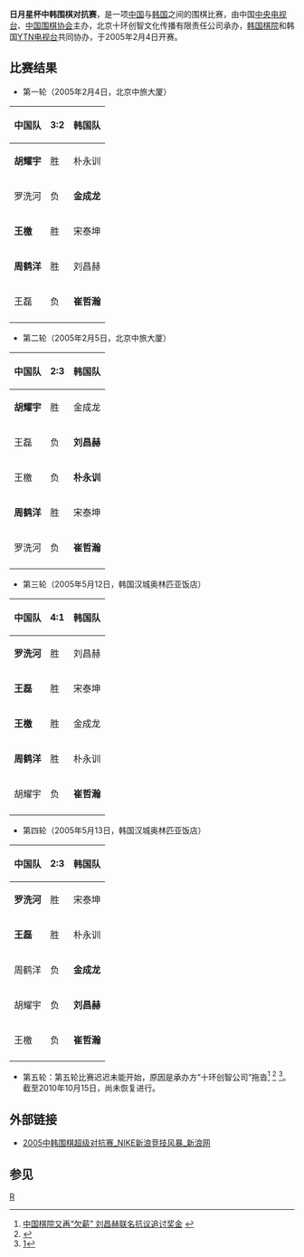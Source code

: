 '''日月星杯中韩围棋对抗赛'''，是一项[[中国|中国]]与[[韩国|韩国]]之间的围棋比赛，由中国[[中国中央电视台|中央电视台]]、[[中国围棋协会|中国围棋协会]]主办，北京十环创智文化传播有限责任公司承办，[[韩国棋院|韩国棋院]]和韩国[[YTN电视台|YTN电视台]]共同协办，于2005年2月4日开赛。

== 比赛结果 ==
*第一轮（2005年2月4日，北京中旅大厦）
{|  class="wikitable"
!'''中国队''' {{flagicon|CHN}}||3:2||韩国队 {{flagicon|KOR}}
|-
|'''胡耀宇'''
|胜
|朴永训
|-
|罗洗河
|负
|'''金成龙'''
|-
|'''王檄'''
|胜
|宋泰坤
|-
|'''周鹤洋'''
|胜
|刘昌赫
|-
|王磊
|负
|'''崔哲瀚'''
|-
|}

*第二轮（2005年2月5日，北京中旅大厦）
{|  class="wikitable"
!'''中国队''' {{flagicon|CHN}}||2:3||韩国队 {{flagicon|KOR}}
|-
|'''胡耀宇'''
|胜
|金成龙
|-
|王磊
|负
|'''刘昌赫'''
|-
|王檄
|负
|'''朴永训'''
|-
|'''周鹤洋'''
|胜
|宋泰坤
|-
|罗洗河
|负
|'''崔哲瀚'''
|-
|}

*第三轮（2005年5月12日，韩国汉城奥林匹亚饭店）
{|  class="wikitable"
!'''中国队''' {{flagicon|CHN}}||4:1||韩国队 {{flagicon|KOR}}
|-
|'''罗洗河'''
|胜
|刘昌赫
|-
|'''王磊'''
|胜
|宋泰坤
|-
|'''王檄'''
|胜
|金成龙
|-
|'''周鹤洋'''
|胜
|朴永训
|-
|胡耀宇
|负
|'''崔哲瀚'''
|-
|}

*第四轮（2005年5月13日，韩国汉城奥林匹亚饭店）
{|  class="wikitable"
!'''中国队''' {{flagicon|CHN}}||2:3||韩国队 {{flagicon|KOR}}
|-
|'''罗洗河'''
|胜
|宋泰坤
|-
|'''王磊'''
|胜
|朴永训
|-
|周鹤洋
|负
|'''金成龙'''
|-
|胡耀宇
|负
|'''刘昌赫'''
|-
|王檄
|负
|'''崔哲瀚'''
|-
|}

*第五轮：第五轮比赛迟迟未能开始，原因是承办方“十环创智公司”拖沓<ref>[http://www.oeeee.com/a/20071228/506483.html 中国棋院又再“欠薪” 刘昌赫联名抗议追讨奖金] {{Wayback|url=http://www.oeeee.com/a/20071228/506483.html |date=20131224111918 }}</ref> <ref>{{Cite web |url=http://sports.china.com/zh_cn/sportsnews/other/qipai/weiqi/10003035/20071228/14583279.html |title=中国棋院称罪不在己 承办方拖沓致日月星杯停办 |access-date=2010-12-15 |archive-date=2016-03-04 |archive-url=https://web.archive.org/web/20160304191746/http://sports.china.com/zh_cn/sportsnews/other/qipai/weiqi/10003035/20071228/14583279.html |dead-url=yes }}</ref> <ref>[http://sports.youth.cn/zhty/qp/200801/t20080102_630677.htm]{{dead link|date=2018年3月 |bot=InternetArchiveBot |fix-attempted=yes }}</ref>。截至2010年10月15日，尚未恢复进行。

== 外部链接 ==
*[http://sports.sina.com.cn/z/ckgo2005/ 2005中韩围棋超级对抗赛_NIKE新浪竞技风暴_新浪网] {{Wayback|url=http://sports.sina.com.cn/z/ckgo2005/ |date=20160304100005 }}
== 参见 ==
{{reflist}}
[[Category:国际围棋比赛|R]]